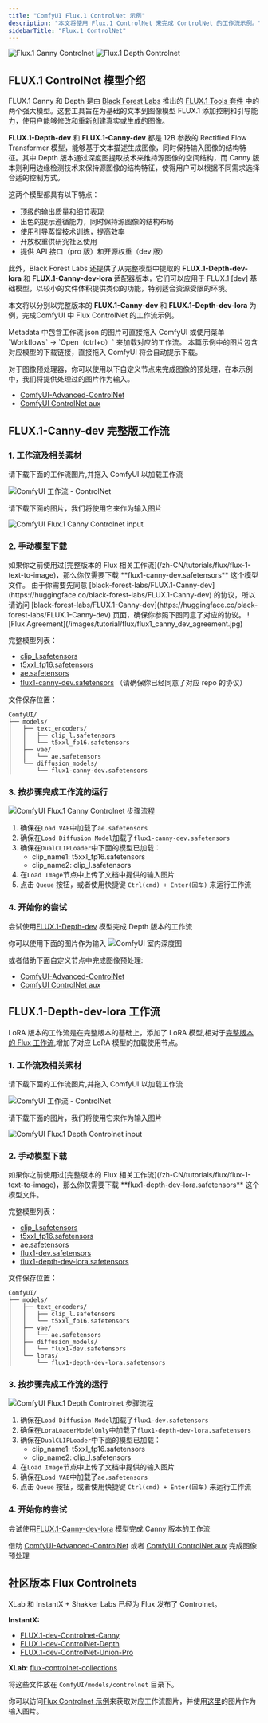 ```yaml
---
title: "ComfyUI Flux.1 ControlNet 示例"
description: "本文将使用 Flux.1 ControlNet 来完成 ControlNet 的工作流示例。"
sidebarTitle: "Flux.1 ControlNet"
---
```


![Flux.1 Canny Controlnet](/images/tutorial/flux/flux-1-canny-controlnet.png)
![Flux.1 Depth Controlnet](/images/tutorial/flux/flux-1-depth-controlnet.png)

## FLUX.1 ControlNet 模型介绍

FLUX.1 Canny 和 Depth 是由 [Black Forest Labs](https://blackforestlabs.ai/) 推出的 ​[FLUX.1 Tools 套件](https://blackforestlabs.ai/flux-1-tools/) 中的两个强大模型。这套工具旨在为基础的文本到图像模型 FLUX.1 添加控制和引导能力，使用户能够修改和重新创建真实或生成的图像。

**FLUX.1-Depth-dev** 和 **FLUX.1-Canny-dev** 都是 12B 参数的 Rectified Flow Transformer 模型，能够基于文本描述生成图像，同时保持输入图像的结构特征。其中 Depth 版本通过深度图提取技术来维持源图像的空间结构，而 Canny 版本则利用边缘检测技术来保持源图像的结构特征，使得用户可以根据不同需求选择合适的控制方式。

这两个模型都具有以下特点：
- 顶级的输出质量和细节表现
- 出色的提示遵循能力，同时保持源图像的结构布局
- 使用引导蒸馏技术训练，提高效率
- 开放权重供研究社区使用
- 提供 API 接口（pro 版）和开源权重（dev 版）

此外，Black Forest Labs 还提供了从完整模型中提取的 **FLUX.1-Depth-dev-lora** 和 **FLUX.1-Canny-dev-lora** 适配器版本，它们可以应用于 FLUX.1 [dev] 基础模型，以较小的文件体积提供类似的功能，特别适合资源受限的环境。

本文将以分别以完整版本的 **FLUX.1-Canny-dev** 和  **FLUX.1-Depth-dev-lora** 为例，完成ComfyUI 中 Flux  ControlNet 的工作流示例。

<Tip>
Metadata 中包含工作流 json 的图片可直接拖入 ComfyUI 或使用菜单 `Workflows` -> `Open（ctrl+o）` 来加载对应的工作流。
本篇示例中的图片包含对应模型的下载链接，直接拖入 ComfyUI 将会自动提示下载。

对于图像预处理器，你可以使用以下自定义节点来完成图像的预处理，在本示例中，我们将提供处理过的图片作为输入。
- [ComfyUI-Advanced-ControlNet](https://github.com/Kosinkadink/ComfyUI-Advanced-ControlNet)
- [ComfyUI ControlNet aux](https://github.com/Fannovel16/comfyui_controlnet_aux)
</Tip>

## FLUX.1-Canny-dev 完整版工作流

### 1. 工作流及相关素材
请下载下面的工作流图片,并拖入 ComfyUI 以加载工作流

![ComfyUI 工作流 - ControlNet](https://raw.githubusercontent.com/Comfy-Org/example_workflows/main/flux/controlnet/flux-1-canny-dev.png)

请下载下面的图片，我们将使用它来作为输入图片

![ComfyUI Flux.1 Canny Controlnet input](https://raw.githubusercontent.com/Comfy-Org/example_workflows/main/flux/controlnet/flux-1-canny-dev-input.png)

### 2. 手动模型下载

<Note>
如果你之前使用过[完整版本的 Flux 相关工作流](/zh-CN/tutorials/flux/flux-1-text-to-image)，那么你仅需要下载 **flux1-canny-dev.safetensors** 这个模型文件。
由于你需要先同意 [black-forest-labs/FLUX.1-Canny-dev](https://huggingface.co/black-forest-labs/FLUX.1-Canny-dev) 的协议，所以请访问 [black-forest-labs/FLUX.1-Canny-dev](https://huggingface.co/black-forest-labs/FLUX.1-Canny-dev) 页面，确保你参照下图同意了对应的协议。
![Flux Agreement](/images/tutorial/flux/flux1_canny_dev_agreement.jpg)
</Note>

完整模型列表：
- [clip_l.safetensors](https://huggingface.co/comfyanonymous/flux_text_encoders/resolve/main/clip_l.safetensors?download=true)
- [t5xxl_fp16.safetensors](https://huggingface.co/comfyanonymous/flux_text_encoders/resolve/main/t5xxl_fp16.safetensors?download=true)
- [ae.safetensors](https://huggingface.co/black-forest-labs/FLUX.1-schnell/resolve/main/ae.safetensors?download=true)
- [flux1-canny-dev.safetensors](https://huggingface.co/black-forest-labs/FLUX.1-Canny-dev/resolve/main/flux1-canny-dev.safetensors?download=true) （请确保你已经同意了对应 repo 的协议）

文件保存位置：
```
ComfyUI/
├── models/
│   ├── text_encoders/
│   │   ├── clip_l.safetensors
│   │   └── t5xxl_fp16.safetensors
│   ├── vae/
│   │   └── ae.safetensors
│   └── diffusion_models/
│       └── flux1-canny-dev.safetensors
```

### 3. 按步骤完成工作流的运行

![ComfyUI Flux.1 Canny Controlnet 步骤流程](/images/tutorial/flux/flow_diagram_flux_1_canny_dev.jpg)

1. 确保在`Load VAE`中加载了`ae.safetensors`
2. 确保在`Load Diffusion Model`加载了`flux1-canny-dev.safetensors`
3. 确保在`DualCLIPLoader`中下面的模型已加载：
   - clip_name1: t5xxl_fp16.safetensors
   - clip_name2: clip_l.safetensors
4. 在`Load Image`节点中上传了文档中提供的输入图片
5. 点击 `Queue` 按钮，或者使用快捷键 `Ctrl(cmd) + Enter(回车)` 来运行工作流

### 4. 开始你的尝试

尝试使用[FLUX.1-Depth-dev](https://huggingface.co/black-forest-labs/FLUX.1-Depth-dev) 模型完成 Depth 版本的工作流

你可以使用下面的图片作为输入 
![ComfyUI 室内深度图](https://raw.githubusercontent.com/Comfy-Org/example_workflows/main/controlnet/depth-t2i-adapter_input.png)

或者借助下面自定义节点中完成图像预处理:
- [ComfyUI-Advanced-ControlNet](https://github.com/Kosinkadink/ComfyUI-Advanced-ControlNet)
- [ComfyUI ControlNet aux](https://github.com/Fannovel16/comfyui_controlnet_aux)

## FLUX.1-Depth-dev-lora 工作流

LoRA 版本的工作流是在完整版本的基础上，添加了 LoRA 模型,相对于[完整版本的 Flux 工作流](/zh-CN/tutorials/flux/flux-1-text-to-image),增加了对应 LoRA 模型的加载使用节点。

### 1. 工作流及相关素材

请下载下面的工作流图片,并拖入 ComfyUI 以加载工作流

![ComfyUI 工作流 - ControlNet](https://raw.githubusercontent.com/Comfy-Org/example_workflows/main/flux/controlnet/flux-1-depth-dev-lora.png)

请下载下面的图片，我们将使用它来作为输入图片

![ComfyUI Flux.1 Depth Controlnet input](https://raw.githubusercontent.com/Comfy-Org/example_workflows/main/flux/controlnet/flux-1-depth-dev-lora-input.png)

### 2. 手动模型下载

<Tip>
如果你之前使用过[完整版本的 Flux 相关工作流](/zh-CN/tutorials/flux/flux-1-text-to-image)，那么你仅需要下载 **flux1-depth-dev-lora.safetensors** 这个模型文件。
</Tip>

完整模型列表：
- [clip_l.safetensors](https://huggingface.co/comfyanonymous/flux_text_encoders/resolve/main/clip_l.safetensors?download=true)
- [t5xxl_fp16.safetensors](https://huggingface.co/comfyanonymous/flux_text_encoders/resolve/main/t5xxl_fp16.safetensors?download=true)
- [ae.safetensors](https://huggingface.co/black-forest-labs/FLUX.1-schnell/resolve/main/ae.safetensors?download=true)
- [flux1-dev.safetensors](https://huggingface.co/black-forest-labs/FLUX.1-dev/resolve/main/flux1-dev.safetensors?download=true)
- [flux1-depth-dev-lora.safetensors](https://huggingface.co/black-forest-labs/FLUX.1-Depth-dev-lora/resolve/main/flux1-depth-dev-lora.safetensors?download=true)

文件保存位置：
```
ComfyUI/
├── models/
│   ├── text_encoders/
│   │   ├── clip_l.safetensors
│   │   └── t5xxl_fp16.safetensors
│   ├── vae/
│   │   └── ae.safetensors
│   ├── diffusion_models/
│   │   └── flux1-dev.safetensors
│   └── loras/
│       └── flux1-depth-dev-lora.safetensors
```

### 3. 按步骤完成工作流的运行

![ComfyUI Flux.1 Depth Controlnet 步骤流程](/images/tutorial/flux/flow_diagram_flux_1_depth_dev_lora.jpg)

1. 确保在`Load Diffusion Model`加载了`flux1-dev.safetensors`
2. 确保在`LoraLoaderModelOnly`中加载了`flux1-depth-dev-lora.safetensors`
3. 确保在`DualCLIPLoader`中下面的模型已加载：
   - clip_name1: t5xxl_fp16.safetensors
   - clip_name2: clip_l.safetensors
4. 在`Load Image`节点中上传了文档中提供的输入图片
5. 确保在`Load VAE`中加载了`ae.safetensors`
6. 点击 `Queue` 按钮，或者使用快捷键 `Ctrl(cmd) + Enter(回车)` 来运行工作流

### 4. 开始你的尝试

尝试使用[FLUX.1-Canny-dev-lora](https://huggingface.co/black-forest-labs/FLUX.1-Canny-dev-lora) 模型完成 Canny 版本的工作流

借助 [ComfyUI-Advanced-ControlNet](https://github.com/Kosinkadink/ComfyUI-Advanced-ControlNet) 或者 [ComfyUI ControlNet aux](https://github.com/Fannovel16/comfyui_controlnet_aux) 完成图像预处理

## 社区版本 Flux Controlnets

XLab 和 InstantX + Shakker Labs 已经为 Flux 发布了 Controlnet。

**InstantX:**
- [FLUX.1-dev-Controlnet-Canny](https://huggingface.co/InstantX/FLUX.1-dev-Controlnet-Canny/blob/main/diffusion_pytorch_model.safetensors)
- [FLUX.1-dev-ControlNet-Depth](https://huggingface.co/Shakker-Labs/FLUX.1-dev-ControlNet-Depth/blob/main/diffusion_pytorch_model.safetensors)
- [FLUX.1-dev-ControlNet-Union-Pro](https://huggingface.co/Shakker-Labs/FLUX.1-dev-ControlNet-Union-Pro/blob/main/diffusion_pytorch_model.safetensors)

**XLab**: [flux-controlnet-collections](https://huggingface.co/XLabs-AI/flux-controlnet-collections) 

将这些文件放在 `ComfyUI/models/controlnet` 目录下。

你可以访问[Flux Controlnet 示例](https://raw.githubusercontent.com/comfyanonymous/ComfyUI_examples/refs/heads/master/flux/flux_controlnet_example.png)来获取对应工作流图片，并使用[这里](https://raw.githubusercontent.com/comfyanonymous/ComfyUI_examples/refs/heads/master/flux/girl_in_field.png)的图片作为输入图片。